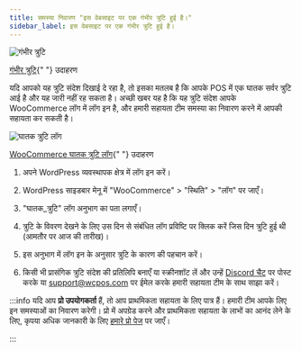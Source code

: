 ```yaml
---
title: समस्या निवारण "इस वेबसाइट पर एक गंभीर त्रुटि हुई है।"
sidebar_label: इस वेबसाइट पर एक गंभीर त्रुटि हुई है।
---
```



<div class="image-container">
<Image
alt="गंभीर त्रुटि"
img="https://wcpos.com/wp-content/uploads/2023/07/critical-error.png"
/>
<p class="image-caption"><a target="_blank" href="https://woocommerce.com/document/finding-php-error-logs/">गंभीर त्रुटि</a>{" "} उदाहरण</p>
</div>

यदि आपको यह त्रुटि संदेश दिखाई दे रहा है, तो इसका मतलब है कि आपके POS में एक घातक सर्वर त्रुटि आई है और यह जारी नहीं रह सकता है।
अच्छी खबर यह है कि यह त्रुटि संदेश आपके WooCommerce लॉग में लॉग इन है, और हमारी सहायता टीम समस्या का निवारण करने में आपकी सहायता कर सकती है।

<div class="image-container">
<Image
alt="घातक त्रुटि लॉग"
img="https://woocommerce.com/wp-content/uploads/2018/11/wc_log_fatal_errors.png"
/>
<p class="image-caption"><a target="_blank" href="https://woocommerce.com/document/finding-php-error-logs/">WooCommerce घातक त्रुटि लॉग</a>{" "} उदाहरण</p>
</div>

1. अपने WordPress व्यवस्थापक क्षेत्र में लॉग इन करें।
2. WordPress साइडबार मेनू में "WooCommerce" > "स्थिति" > "लॉग" पर जाएँ।
3. "घातक_त्रुटि" लॉग अनुभाग का पता लगाएँ।
4. त्रुटि के विवरण देखने के लिए उस दिन से संबंधित लॉग प्रविष्टि पर क्लिक करें जिस दिन त्रुटि हुई थी (आमतौर पर आज की तारीख)।

5. इस अनुभाग में लॉग इन के अनुसार त्रुटि के कारण की पहचान करें।

6. किसी भी प्रासंगिक त्रुटि संदेश की प्रतिलिपि बनाएँ या स्क्रीनशॉट लें और उन्हें [Discord चैट](https://wcpos.com/discord) पर पोस्ट करके या support@wcpos.com पर ईमेल करके हमारी सहायता टीम के साथ साझा करें।

:::info
यदि आप **प्रो उपयोगकर्ता** हैं, तो आप प्राथमिकता सहायता के लिए पात्र हैं। हमारी टीम आपके लिए इन समस्याओं का निवारण करेगी। प्रो में अपग्रेड करने और प्राथमिकता सहायता के लाभों का आनंद लेने के लिए, कृपया अधिक जानकारी के लिए [हमारे प्रो पेज](https://wcpos.com/pro) पर जाएँ।

:::
